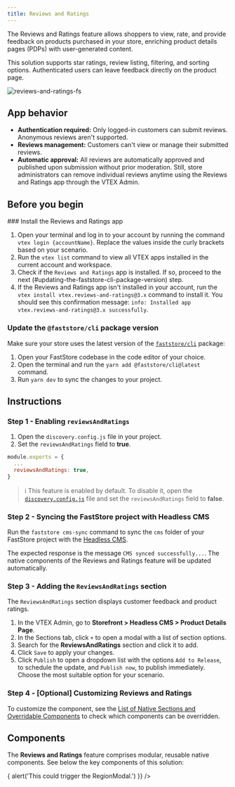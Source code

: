 ```yaml
---
title: Reviews and Ratings
---
```


The Reviews and Ratings feature allows shoppers to view, rate, and provide feedback on products purchased in your store, enriching product details pages (PDPs) with user-generated content.

This solution supports star ratings, review listing, filtering, and sorting options. Authenticated users can leave feedback directly on the product page.

![reviews-and-ratings-fs](https://vtexhelp.vtexassets.com/assets/docs/src/reviews-and-ratings___25b285d318994bb3de9d447d90829dd0.png)

## App behavior

* **Authentication required:** Only logged-in customers can submit reviews. Anonymous reviews aren't supported.
* **Reviews management:** Customers can't view or manage their submitted reviews.
* **Automatic approval:** All reviews are automatically approved and published upon submission without prior moderation. Still, store administrators can remove individual reviews anytime using the Reviews and Ratings app through the VTEX Admin.

## Before you begin

<Steps>
  ### Install the Reviews and Ratings app

  1. Open your terminal and log in to your account by running the command `vtex login {accountName}`. Replace the values inside the curly brackets based on your scenario.
  2. Run the `vtex list` command to view all VTEX apps installed in the current account and workspace.
  3. Check if the `Reviews and Ratings` app is installed. If so, proceed to the next (#updating-the-faststore-cli-package-version) step.
  4. If the Reviews and Ratings app isn't installed in your account, run the `vtex install vtex.reviews-and-ratings@3.x` command to install it. You should see this confirmation message: `info: Installed app vtex.reviews-and-ratings@3.x successfully`.

  ### Update the `@faststore/cli` package version

  Make sure your store uses the latest version of the [`faststore/cli`](https://developers.vtex.com/docs/guides/faststore/getting-started-3-faststore-cli) package:

  1. Open your FastStore codebase in the code editor of your choice.
  2. Open the terminal and run the `yarn add @faststore/cli@latest` command.
  3. Run `yarn dev` to sync the changes to your project.
</Steps>

## Instructions

### Step 1 - Enabling `reviewsAndRatings`

1. Open the `discovery.config.js` file in your project.
2. Set the `reviewsAndRatings` field to **true**.

```javascript discovery.config.js
module.exports = {
  ...
  reviewsAndRatings: true,
}
```

> ℹ️ This feature is enabled by default. To disable it, open the [`discovery.config.js`](https://developers.vtex.com/docs/guides/faststore/project-structure-config-options) file and set the `reviewsAndRatings` field to **false**.

### Step 2 - Syncing the FastStore project with Headless CMS

Run the `faststore cms-sync` command to sync the `cms` folder of your FastStore project with the [Headless CMS](https://developers.vtex.com/docs/guides/faststore/headless-cms-overview).

The expected response is the message `CMS synced successfully...`. The native components of the Reviews and Ratings feature will be updated automatically.

### Step 3 - Adding the `ReviewsAndRatings` section

The `ReviewsAndRatings` section displays customer feedback and product ratings.

1. In the VTEX Admin, go to **Storefront > Headless CMS > Product Details Page**.
2. In the Sections tab, click `+` to open a modal with a list of section options.
3. Search for the **ReviewsAndRatings** section and click it to add.
4. Click `Save` to apply your changes.
5. Click `Publish` to open a dropdown list with the options `Add to Release`, to schedule the update, and `Publish now`, to publish immediately. Choose the most suitable option for your scenario.

### Step 4 - [Optional] Customizing Reviews and Ratings

To customize the component, see the [List of Native Sections and Overridable Components](https://developers.vtex.com/docs/guides/faststore/building-sections-list-of-native-sections#reviews-and-ratings) to check which components can be overridden.

## Components

The **Reviews and Ratings** feature comprises modular, reusable native components. See below the key components of this solution:

<SectionList grid="column" columns={2}>
  <SectionItem title="Bar region" description="A custom `Button` that triggers the `RegionModal`" actionPath="/docs/guides/faststore/molecules-region-bar">
    <RegionBar
      postalCode={'151515'}
      onButtonClick={() => {
       alert('This could trigger the RegionModal.')
      }}
    />
  </SectionItem>

  <SectionItem title="Region modal" description="A modal interface for selecting and configuring region-specific options." actionPath="/docs/guides/faststore/organisms-region-modal">
    <UIProvider>
      <RegionModalUsage />
    </UIProvider>
  </SectionItem>

  <SectionItem title="Review card" description="" actionPath="/docs/guides/faststore/molecules-review-card">
    <ReviewCard id="review-card-example" title="Great product!" text="I'm very satisfied with this product. It works well and meets my expectations." rating={5} author="John" date={new Date('2025-05-01')} isVerified={true} readMoreText="Show more" readLessText="Show less" />
  </SectionItem>

  <SectionItem title="Rating field" description="Allows users to rate products when submitting reviews." actionPath="/docs/guides/faststore/molecules-rating-field">
    <RatingField label="Rate the product from 1 to 5 stars" id="rating-field-default" />
  </SectionItem>

  <SectionItem title="Rating summary" description="Provides detailed information about a product's submitted ratings." actionPath="/docs/guides/faststore/organism-rating-summary">
    <RatingSummary
      id="rating-summary-example"
      ratingValue={4.2}
      reviewCount={18}
      distribution={{
       starsOne: 5,
       starsTwo: 3,
       starsThree: 2,
       starsFour: 4,
       starsFive: 4,
      }}
      textLabels={{
       ratingCounter: {
         multipleReviewsText: 'Reviews',
       },
      }}
    />
  </SectionItem>
</SectionList>
